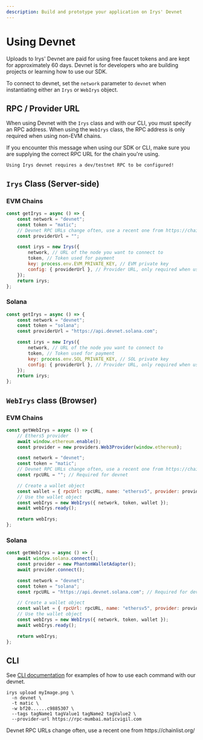 ```yaml
---
description: Build and prototype your application on Irys' Devnet
---
```



# Using Devnet

Uploads to Irys' Devnet are paid for using free faucet tokens and are kept for approximately 60 days. Devnet is for developers who are building projects or learning how to use our SDK.

To connect to devnet, set the `network` parameter to `devnet` when instantiating either an `Irys` or `WebIrys` object.

## RPC / Provider URL

When using Devnet with the `Irys` class and with our CLI, you must specify an RPC address. When using the `WebIrys` class, the RPC address is only required when using non-EVM chains.

<Callout type="info" emoji="ℹ️">
If you encounter this message when using our SDK or CLI, make sure you are supplying the correct RPC URL for the chain you're using.

`Using Irys devnet requires a dev/testnet RPC to be configured!`

</Callout>

## `Irys` Class (Server-side)

### EVM Chains

```js
const getIrys = async () => {
	const network = "devnet";
	const token = "matic";
	// Devnet RPC URLs change often, use a recent one from https://chainlist.org/
	const providerUrl = "";

	const irys = new Irys({
		network, // URL of the node you want to connect to
		token, // Token used for payment
		key: process.env.EVM_PRIVATE_KEY, // EVM private key
		config: { providerUrl }, // Provider URL, only required when using devnet
	});
	return irys;
};
```

### Solana

```js
const getIrys = async () => {
	const network = "devnet";
	const token = "solana";
	const providerUrl = "https://api.devnet.solana.com";

	const irys = new Irys({
		network, // URL of the node you want to connect to
		token, // Token used for payment
		key: process.env.SOL_PRIVATE_KEY, // SOL private key
		config: { providerUrl }, // Provider URL, only required when using Devnet
	});
	return irys;
};
```

## `WebIrys` class (Browser)

### EVM Chains

```js
const getWebIrys = async () => {
	// Ethers5 provider
	await window.ethereum.enable();
	const provider = new providers.Web3Provider(window.ethereum);

	const network = "devnet";
	const token = "matic";
	// Devnet RPC URLs change often, use a recent one from https://chainlist.org
	const rpcURL = ""; // Required for devnet

	// Create a wallet object
	const wallet = { rpcUrl: rpcURL, name: "ethersv5", provider: provider };
	// Use the wallet object
	const webIrys = new WebIrys({ network, token, wallet });
	await webIrys.ready();

	return webIrys;
};
```

### Solana

```js
const getWebIrys = async () => {
	await window.solana.connect();
	const provider = new PhantomWalletAdapter();
	await provider.connect();

	const network = "devnet";
	const token = "solana";
	const rpcURL = "https://api.devnet.solana.com"; // Required for devnet

	// Create a wallet object
	const wallet = { rpcUrl: rpcURL, name: "ethersv5", provider: provider };
	// Use the wallet object
	const webIrys = new WebIrys({ network, token, wallet });
	await webIrys.ready();

	return webIrys;
};
```

## CLI

See [CLI documentation](/developer-docs/cli) for examples of how to use each command with our devnet.

```console
irys upload myImage.png \
  -n devnet \
  -t matic \
  -w bf20......c9885307 \
  --tags tagName1 tagValue1 tagName2 tagValue2 \
  --provider-url https://rpc-mumbai.maticvigil.com
```

<Callout type="info" emoji="ℹ️">
	Devnet RPC URLs change often, use a recent one from https://chainlist.org/
</Callout>

